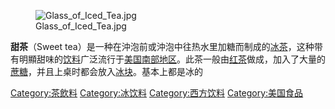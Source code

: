[[File:Glass_of_Iced_Tea.jpg|thumb]]

'''甜茶'''（Sweet tea）是一种在沖泡前或沖泡中往热水里加糖而制成的[[冰茶|冰茶]]，这种带有明顯甜味的[[饮料|饮料]]广泛流行于[[美国南部|美国南部地区]]。此茶一般由[[红茶|红茶]]做成，加入了大量的[[蔗糖|蔗糖]]，并且上桌时都会放入[[食用冰塊|冰块]]。基本上都是冰的

[[Category:茶飲料|Category:茶飲料]]
[[Category:冰饮料|Category:冰饮料]]
[[Category:西方饮料|Category:西方饮料]]
[[Category:美国食品|Category:美国食品]]